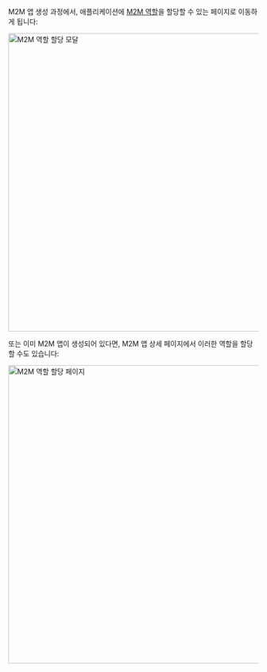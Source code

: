 M2M 앱 생성 과정에서, 애플리케이션에 [M2M 역할](/authorization/role-based-access-control/#configure-global-roles)을 할당할 수 있는 페이지로 이동하게 됩니다:

<img alt="M2M 역할 할당 모달" src="/img/assets/assign-m2m-roles-modal.png" width="600px" />

또는 이미 M2M 앱이 생성되어 있다면, M2M 앱 상세 페이지에서 이러한 역할을 할당할 수도 있습니다:

<img alt="M2M 역할 할당 페이지" src="/img/assets/assign-m2m-roles-page.png" width="600px" />